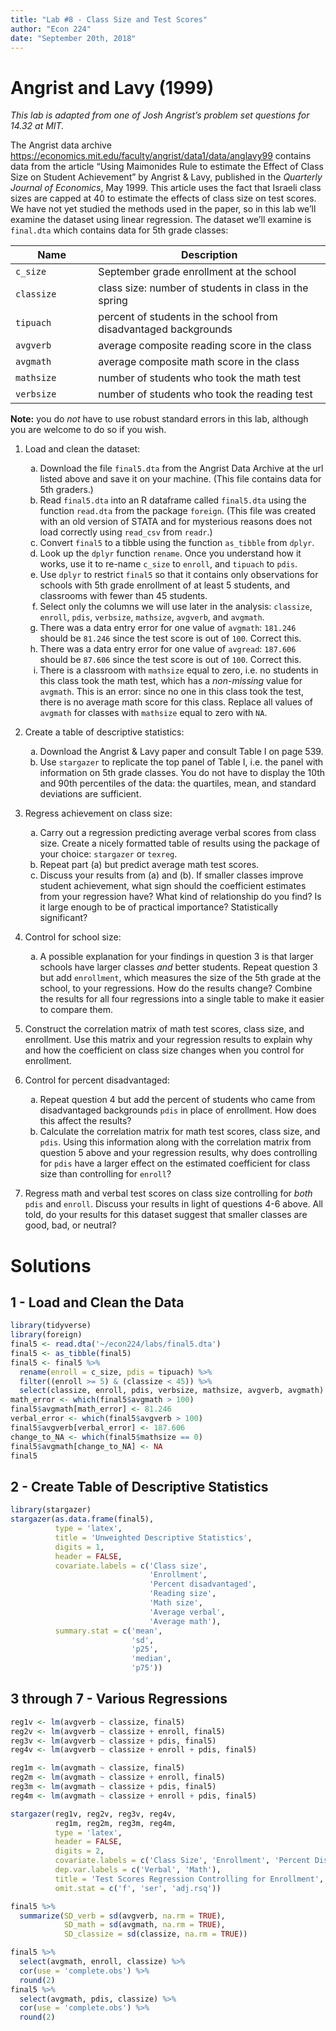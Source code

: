 ```yaml
---
title: "Lab #8 - Class Size and Test Scores"
author: "Econ 224"
date: "September 20th, 2018"
---
```



# Angrist and Lavy (1999)

*This lab is adapted from one of Josh Angrist's problem set questions for 14.32 at MIT.* 



The Angrist data archive [https://economics.mit.edu/faculty/angrist/data1/data/anglavy99](https://economics.mit.edu/faculty/angrist/data1/data/anglavy99) contains data from the article “Using Maimonides Rule to estimate the
Effect of Class Size on Student Achievement” by Angrist & Lavy, published in the *Quarterly Journal of Economics*, May 1999.
This article uses the fact that Israeli class sizes are capped at 40 to estimate the effects of class size on test scores.
We have not yet studied the methods used in the paper, so in this lab we'll examine the dataset using linear regression.
The dataset we'll examine is `final.dta` which contains data for 5th grade classes:

| Name | Description |
| ---- | ----------- |
| `c_size` | September grade enrollment at the school |
| `classize` | class size: number of students in class in the spring |
| `tipuach` | percent of students in the school from disadvantaged backgrounds |
| `avgverb` | average composite reading score in the class |
| `avgmath` | average composite math score in the class |
| `mathsize` | number of students who took the math test |
| `verbsize` | number of students who took the reading test |

**Note:** you do *not* have to use robust standard errors in this lab, although you are welcome to do so if you wish.

<!-- Note: there is an easier way to replace the incorrect values using the replace function from dplyr combined with mutate. Also, after we subset the classes that have at least 5 and no more than 45 students, at least one of the problematic observations is no longer in the dataset. Before using this lab again, change the order of the data cleaning steps so this doesn't cause confusion. -->

1. Load and clean the dataset: 
      (a) Download the file `final5.dta` from the Angrist Data Archive at the url listed above and save it on your machine. (This file contains data for 5th graders.) 
      (b) Read `final5.dta` into an R dataframe called `final5.dta` using the function `read.dta` from the package `foreign`. (This file was created with an old version of STATA and for mysterious reasons does not load correctly using `read_csv` from `readr`.) 
      (c) Convert `final5` to a tibble using the function `as_tibble` from `dplyr`.
      (d) Look up the `dplyr` function `rename`. Once you understand how it works, use it to  re-name `c_size` to `enroll`, and `tipuach` to `pdis`.
      (e) Use `dplyr` to restrict `final5` so that it contains only observations for schools with 5th grade enrollment of at least 5 students, and classrooms with fewer than 45 students. 
      (f) Select only the columns we will use later in the analysis: `classize`, `enroll`, `pdis`, `verbsize`, `mathsize`, `avgverb`, and `avgmath`.
      (g) There was a data entry error for one value of `avgmath`: `181.246` should be `81.246` since the test score is out of `100`. Correct this.
      (h) There was a data entry error for one value of `avgread`: `187.606` should be `87.606` since the test score is out of `100`. Correct this.
      (i) There is a classroom with `mathsize` equal to zero, i.e. no students in this class took the math test, which has a *non-missing* value for `avgmath`. This is an error: since no one in this class took the test, there is no average math score for this class.
      Replace all values of `avgmath` for classes with `mathsize` equal to zero with `NA`. 

2. Create a table of descriptive statistics:
      (a) Download the Angrist & Lavy paper and consult Table I on page 539.
      (b) Use `stargazer` to replicate the top panel of Table I, i.e. the panel with information on 5th grade classes. You do not have to display the 10th and 90th percentiles of the data: the quartiles, mean, and standard deviations are sufficient.

3. Regress achievement on class size:
      (a) Carry out a regression predicting average verbal scores from class size. Create a nicely formatted table of results using the package of your choice: `stargazer` or `texreg`.
      (b) Repeat part (a) but predict average math test scores.
      (c) Discuss your results from (a) and (b). If smaller classes improve student achievement, what sign should the coefficient estimates from your regression have? What kind of relationship do you find? Is it large enough to be of practical importance? Statistically significant? 

4. Control for school size:
      (a) A possible explanation for your findings in question 3 is that larger schools have larger classes *and* better students. Repeat question 3 but add `enrollment`, which measures the size of the 5th grade at the school, to your regressions. How do the results change? Combine the results for all four regressions into a single table to make it easier to compare them.

5. Construct the correlation matrix of math test scores, class size, and enrollment. Use this matrix and your regression results to explain why and how the coefficient on class size changes when you control for enrollment. 

6. Control for percent disadvantaged:
      (a) Repeat question 4 but add the percent of students who came from disadvantaged backgrounds `pdis` in place of enrollment. How does this affect the results?
      (b) Calculate the correlation matrix for math test scores, class size, and `pdis`. Using this information along with the correlation matrix from question 5 above and your regression results, why does controlling for `pdis` have a larger effect on the estimated coefficient for class size than controlling for `enroll`? 

7. Regress math and verbal test scores on class size controlling for *both* `pdis` and `enroll`. 
   Discuss your results in light of questions 4-6 above.
   All told, do your results for this dataset suggest that smaller classes are good, bad, or neutral?


# Solutions
<!-- ANS_START -->
## 1 - Load and Clean the Data
```r
library(tidyverse)
library(foreign)
final5 <- read.dta('~/econ224/labs/final5.dta')
final5 <- as_tibble(final5)
final5 <- final5 %>%
  rename(enroll = c_size, pdis = tipuach) %>%
  filter((enroll >= 5) & (classize < 45)) %>% 
  select(classize, enroll, pdis, verbsize, mathsize, avgverb, avgmath)
math_error <- which(final5$avgmath > 100)
final5$avgmath[math_error] <- 81.246
verbal_error <- which(final5$avgverb > 100)
final5$avgverb[verbal_error] <- 187.606
change_to_NA <- which(final5$mathsize == 0)
final5$avgmath[change_to_NA] <- NA
final5
```

## 2 - Create Table of Descriptive Statistics
```r
library(stargazer)
stargazer(as.data.frame(final5), 
          type = 'latex',
          title = 'Unweighted Descriptive Statistics', 
          digits = 1, 
          header = FALSE,
          covariate.labels = c('Class size',
                               'Enrollment',
                               'Percent disadvantaged',
                               'Reading size',
                               'Math size',
                               'Average verbal',
                               'Average math'), 
          summary.stat = c('mean',
                           'sd',
                           'p25',
                           'median',
                           'p75'))
```

## 3 through 7 - Various Regressions
```r
reg1v <- lm(avgverb ~ classize, final5)
reg2v <- lm(avgverb ~ classize + enroll, final5)
reg3v <- lm(avgverb ~ classize + pdis, final5)
reg4v <- lm(avgverb ~ classize + enroll + pdis, final5)

reg1m <- lm(avgmath ~ classize, final5)
reg2m <- lm(avgmath ~ classize + enroll, final5)
reg3m <- lm(avgmath ~ classize + pdis, final5)
reg4m <- lm(avgmath ~ classize + enroll + pdis, final5)

stargazer(reg1v, reg2v, reg3v, reg4v,
          reg1m, reg2m, reg3m, reg4m, 
          type = 'latex',
          header = FALSE,
          digits = 2,
          covariate.labels = c('Class Size', 'Enrollment', 'Percent Disadvantaged'),
          dep.var.labels = c('Verbal', 'Math'),
          title = 'Test Scores Regression Controlling for Enrollment',
          omit.stat = c('f', 'ser', 'adj.rsq'))
```

```r
final5 %>% 
  summarize(SD_verb = sd(avgverb, na.rm = TRUE), 
            SD_math = sd(avgmath, na.rm = TRUE),
            SD_classize = sd(classize, na.rm = TRUE))
```

```r
final5 %>% 
  select(avgmath, enroll, classize) %>%
  cor(use = 'complete.obs') %>%
  round(2)
final5 %>% 
  select(avgmath, pdis, classize) %>%
  cor(use = 'complete.obs') %>%
  round(2)
```

<!-- ANS_END -->

